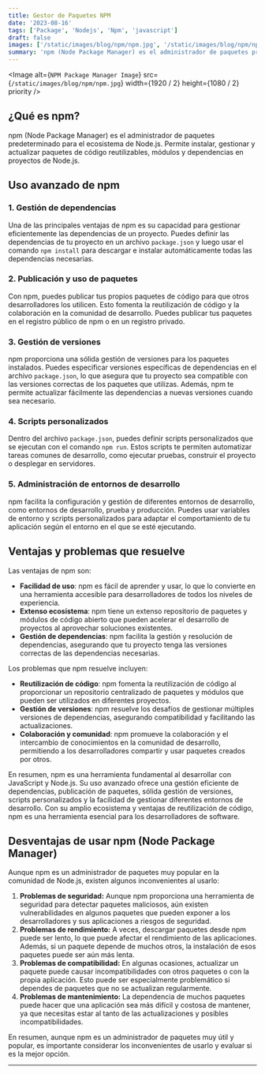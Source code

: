 ```yaml
---
title: Gestor de Paquetes NPM
date: '2023-08-16'
tags: ['Package', 'Nodejs', 'Npm', 'javascript']
draft: false
images: ['/static/images/blog/npm/npm.jpg', '/static/images/blog/npm/npm.jpg']
summary: 'npm (Node Package Manager) es el administrador de paquetes predeterminado para el ecosistema de Node.js. Permite la instalación, gestión y actualización de paquetes...'
---
```


<Image
  alt={`NPM Package Manager Image`}
  src={`/static/images/blog/npm/npm.jpg`}
  width={1920 / 2}
  height={1080 / 2}
  priority
/>

## ¿Qué es npm?

npm (Node Package Manager) es el administrador de paquetes predeterminado para el ecosistema de Node.js. Permite instalar, gestionar y actualizar paquetes de código reutilizables, módulos y dependencias en proyectos de Node.js.

## Uso avanzado de npm

### 1. Gestión de dependencias

Una de las principales ventajas de npm es su capacidad para gestionar eficientemente las dependencias de un proyecto. Puedes definir las dependencias de tu proyecto en un archivo `package.json` y luego usar el comando `npm install` para descargar e instalar automáticamente todas las dependencias necesarias.

### 2. Publicación y uso de paquetes

Con npm, puedes publicar tus propios paquetes de código para que otros desarrolladores los utilicen. Esto fomenta la reutilización de código y la colaboración en la comunidad de desarrollo. Puedes publicar tus paquetes en el registro público de npm o en un registro privado.

### 3. Gestión de versiones

npm proporciona una sólida gestión de versiones para los paquetes instalados. Puedes especificar versiones específicas de dependencias en el archivo `package.json`, lo que asegura que tu proyecto sea compatible con las versiones correctas de los paquetes que utilizas. Además, npm te permite actualizar fácilmente las dependencias a nuevas versiones cuando sea necesario.

### 4. Scripts personalizados

Dentro del archivo `package.json`, puedes definir scripts personalizados que se ejecutan con el comando `npm run`. Estos scripts te permiten automatizar tareas comunes de desarrollo, como ejecutar pruebas, construir el proyecto o desplegar en servidores.

### 5. Administración de entornos de desarrollo

npm facilita la configuración y gestión de diferentes entornos de desarrollo, como entornos de desarrollo, prueba y producción. Puedes usar variables de entorno y scripts personalizados para adaptar el comportamiento de tu aplicación según el entorno en el que se esté ejecutando.

## Ventajas y problemas que resuelve

Las ventajas de npm son:

- **Facilidad de uso**: npm es fácil de aprender y usar, lo que lo convierte en una herramienta accesible para desarrolladores de todos los niveles de experiencia.
- **Extenso ecosistema**: npm tiene un extenso repositorio de paquetes y módulos de código abierto que pueden acelerar el desarrollo de proyectos al aprovechar soluciones existentes.
- **Gestión de dependencias**: npm facilita la gestión y resolución de dependencias, asegurando que tu proyecto tenga las versiones correctas de las dependencias necesarias.

Los problemas que npm resuelve incluyen:

- **Reutilización de código**: npm fomenta la reutilización de código al proporcionar un repositorio centralizado de paquetes y módulos que pueden ser utilizados en diferentes proyectos.
- **Gestión de versiones**: npm resuelve los desafíos de gestionar múltiples versiones de dependencias, asegurando compatibilidad y facilitando las actualizaciones.
- **Colaboración y comunidad**: npm promueve la colaboración y el intercambio de conocimientos en la comunidad de desarrollo, permitiendo a los desarrolladores compartir y usar paquetes creados por otros.

En resumen, npm es una herramienta fundamental al desarrollar con JavaScript y Node.js. Su uso avanzado ofrece una gestión eficiente de dependencias, publicación de paquetes, sólida gestión de versiones, scripts personalizados y la facilidad de gestionar diferentes entornos de desarrollo. Con su amplio ecosistema y ventajas de reutilización de código, npm es una herramienta esencial para los desarrolladores de software.

## Desventajas de usar npm (Node Package Manager)

Aunque npm es un administrador de paquetes muy popular en la comunidad de Node.js, existen algunos inconvenientes al usarlo:

1. **Problemas de seguridad:** Aunque npm proporciona una herramienta de seguridad para detectar paquetes maliciosos, aún existen vulnerabilidades en algunos paquetes que pueden exponer a los desarrolladores y sus aplicaciones a riesgos de seguridad.
2. **Problemas de rendimiento:** A veces, descargar paquetes desde npm puede ser lento, lo que puede afectar el rendimiento de las aplicaciones. Además, si un paquete depende de muchos otros, la instalación de esos paquetes puede ser aún más lenta.
3. **Problemas de compatibilidad:** En algunas ocasiones, actualizar un paquete puede causar incompatibilidades con otros paquetes o con la propia aplicación. Esto puede ser especialmente problemático si dependes de paquetes que no se actualizan regularmente.
4. **Problemas de mantenimiento:** La dependencia de muchos paquetes puede hacer que una aplicación sea más difícil y costosa de mantener, ya que necesitas estar al tanto de las actualizaciones y posibles incompatibilidades.

En resumen, aunque npm es un administrador de paquetes muy útil y popular, es importante considerar los inconvenientes de usarlo y evaluar si es la mejor opción.

---
